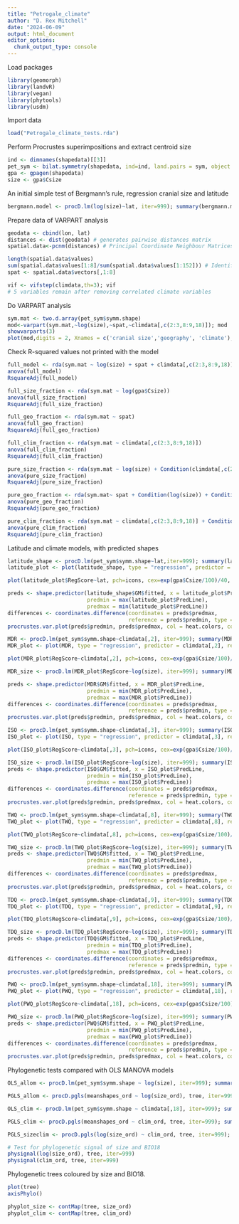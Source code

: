 ---
title: "Petrogale_climate"
author: "D. Rex Mitchell"
date: "2024-06-09"
output: html_document
editor_options: 
  chunk_output_type: console
---

Load packages
```{r}
library(geomorph)
library(landvR)
library(vegan)
library(phytools)
library(usdm)
```

Import data
```{r}
load("Petrogale_climate_tests.rda")
```

Perform Procrustes superimpositions and extract centroid size
```{r}
ind <- dimnames(shapedata)[[3]]
pet_sym <- bilat.symmetry(shapedata, ind=ind, land.pairs = sym, object.sym=T, curves=slide)
gpa <- gpagen(shapedata)
size <- gpa$Csize
```

An initial simple test of Bergmann's rule, regression cranial size and latitude
```{r}
bergmann.model <- procD.lm(log(size)~lat, iter=999); summary(bergmann.model)
```

Prepare data of VARPART analysis
```{r}
geodata <- cbind(lon, lat)
distances <- dist(geodata) # generates pairwise distances matrix
spatial.data<-pcnm(distances) # Principal Coordinate Neighbour Matrices conversion

length(spatial.data$values)
sum(spatial.data$values[1:8]/sum(spatial.data$values[1:152])) # Identify how many values equate to ~95% and isolate these
spat <- spatial.data$vectors[,1:8]

vif <- vifstep(climdata,th=3); vif 
# 5 variables remain after removing correlated climate variables
```

Do VARPART analysis
```{r}
sym.mat <- two.d.array(pet_sym$symm.shape)
mod<-varpart(sym.mat,~log(size),~spat,~climdata[,c(2:3,8:9,18)]); mod
showvarparts(3)
plot(mod,digits = 2, Xnames = c('cranial size','geography', 'climate'), bg = c('red','orange', 'blue'))
```

Check R-squared values not printed with the model
```{r}
full_model <- rda(sym.mat ~ log(size) + spat + climdata[,c(2:3,8:9,18)])
anova(full_model)
RsquareAdj(full_model)

full_size_fraction <- rda(sym.mat ~ log(gpa$Csize))
anova(full_size_fraction) 
RsquareAdj(full_size_fraction)

full_geo_fraction <- rda(sym.mat ~ spat)
anova(full_geo_fraction) 
RsquareAdj(full_geo_fraction)

full_clim_fraction <- rda(sym.mat ~ climdata[,c(2:3,8:9,18)])
anova(full_clim_fraction) 
RsquareAdj(full_clim_fraction)

pure_size_fraction <- rda(sym.mat ~ log(size) + Condition(climdata[,c(2:3,8:9,18)]) + Condition(spat))
anova(pure_size_fraction)
RsquareAdj(pure_size_fraction)

pure_geo_fraction <- rda(sym.mat~ spat + Condition(log(size)) + Condition(climdata[,c(2:3,8:9,18)]))
anova(pure_geo_fraction)
RsquareAdj(pure_geo_fraction)

pure_clim_fraction <- rda(sym.mat ~ climdata[,c(2:3,8:9,18)] + Condition(log(size)) + Condition(spat))
anova(pure_clim_fraction)
RsquareAdj(pure_clim_fraction)
```

Latitude and climate models, with predicted shapes
```{r}
latitude_shape <- procD.lm(pet_sym$symm.shape~lat,iter=999); summary(latitude_shape)
latitude_plot <- plot(latitude_shape, type = "regression", predictor = lat, reg.type = "RegScore", pch=icons, cex=gpa$Csize/200, bg = species) 

plot(latitude_plot$RegScore~lat, pch=icons, cex=exp(gpa$Csize/100)/40, bg = species, xlab = "Latitude", ylab = "Shape Score")

preds <- shape.predictor(latitude_shape$GM$fitted, x = latitude_plot$PredLine,
                         predmin = max(latitude_plot$PredLine), 
                         predmax = min(latitude_plot$PredLine))
differences <- coordinates.difference(coordinates = preds$predmax,
                                      reference = preds$predmin, type = "spherical")
procrustes.var.plot(preds$predmin, preds$predmax, col = heat.colors, col.val = differences[[1]][1:150], magnitude = 1, pt.size = 1)

MDR <- procD.lm(pet_sym$symm.shape~climdata[,2], iter=999); summary(MDR)
MDR_plot <- plot(MDR, type = "regression", predictor = climdata[,2], reg.type = "RegScore", pch=icons, cex=gpa$Csize/200, bg = species) 

plot(MDR_plot$RegScore~climdata[,2], pch=icons, cex=exp(gpa$Csize/100)/40, bg = species, xlab = "Mean Diurnal Range", ylab = "Shape Score")

MDR_size <- procD.lm(MDR_plot$RegScore~log(size), iter=999); summary(MDR_size)

preds <- shape.predictor(MDR$GM$fitted, x = MDR_plot$PredLine, 
                         predmin = min(MDR_plot$PredLine), 
                         predmax = max(MDR_plot$PredLine))
differences <- coordinates.difference(coordinates = preds$predmax,
                                      reference = preds$predmin, type = "spherical")
procrustes.var.plot(preds$predmin, preds$predmax, col = heat.colors, col.val = differences[[1]][1:150], magnitude = 1, pt.size = 1)

ISO <- procD.lm(pet_sym$symm.shape~climdata[,3], iter=999); summary(ISO)
ISO_plot <- plot(ISO, type = "regression", predictor = climdata[,3], reg.type = "RegScore", pch=icons, cex=gpa$Csize/200, bg = species) 

plot(ISO_plot$RegScore~climdata[,3], pch=icons, cex=exp(gpa$Csize/100)/40, bg = species, xlab = "Isothermality", ylab = "Shape Score")

ISO_size <- procD.lm(ISO_plot$RegScore~log(size), iter=999); summary(ISO_size)
preds <- shape.predictor(ISO$GM$fitted, x = ISO_plot$PredLine, 
                         predmin = min(ISO_plot$PredLine), 
                         predmax = max(ISO_plot$PredLine))
differences <- coordinates.difference(coordinates = preds$predmax,
                                      reference = preds$predmin, type = "spherical")
procrustes.var.plot(preds$predmin, preds$predmax, col = heat.colors, col.val = differences[[1]][1:150], magnitude = 1, pt.size = 1)

TWQ <- procD.lm(pet_sym$symm.shape~climdata[,8], iter=999); summary(TWQ)
TWQ_plot <- plot(TWQ, type = "regression", predictor = climdata[,8], reg.type = "RegScore", pch=icons, cex=gpa$Csize/200, bg = species) 

plot(TWQ_plot$RegScore~climdata[,8], pch=icons, cex=exp(gpa$Csize/100)/40, bg = species, xlab = "Temperature of Wettest Quarter", ylab = "Shape Score")

TWQ_size <- procD.lm(TWQ_plot$RegScore~log(size), iter=999); summary(TWQ_size)
preds <- shape.predictor(TWQ$GM$fitted, x = TWQ_plot$PredLine, 
                         predmin = min(TWQ_plot$PredLine), 
                         predmax = max(TWQ_plot$PredLine))
differences <- coordinates.difference(coordinates = preds$predmax,
                                      reference = preds$predmin, type = "spherical")
procrustes.var.plot(preds$predmin, preds$predmax, col = heat.colors, col.val = differences[[1]][1:150], magnitude = 1, pt.size = 1)

TDQ <- procD.lm(pet_sym$symm.shape~climdata[,9], iter=999); summary(TDQ)
TDQ_plot <- plot(TDQ, type = "regression", predictor = climdata[,9], reg.type = "RegScore", pch=icons, cex=gpa$Csize/200, bg = species)

plot(TDQ_plot$RegScore~climdata[,9], pch=icons, cex=exp(gpa$Csize/100)/40, bg = species, xlab = "Temperature of Driest Quarter", ylab = "Shape Score")

TDQ_size <- procD.lm(TDQ_plot$RegScore~log(size), iter=999); summary(TDQ_size)
preds <- shape.predictor(TDQ$GM$fitted, x = TDQ_plot$PredLine, 
                         predmin = min(TDQ_plot$PredLine), 
                         predmax = max(TDQ_plot$PredLine))
differences <- coordinates.difference(coordinates = preds$predmax,
                                      reference = preds$predmin, type = "spherical")
procrustes.var.plot(preds$predmin, preds$predmax, col = heat.colors, col.val = differences[[1]][1:150], magnitude = 1, pt.size = 1)

PWQ <- procD.lm(pet_sym$symm.shape~climdata[,18], iter=999); summary(PWQ)
PWQ_plot <- plot(PWQ, type = "regression", predictor = climdata[,18], reg.type = "RegScore", pch=icons, cex=gpa$Csize/200, bg = species)

plot(PWQ_plot$RegScore~climdata[,18], pch=icons, cex=exp(gpa$Csize/100)/40, bg = species, xlab = "Precipitation of Warmest Quarter", ylab = "Shape Score")

PWQ_size <- procD.lm(PWQ_plot$RegScore~log(size), iter=999); summary(PWQ_size)
preds <- shape.predictor(PWQ$GM$fitted, x = PWQ_plot$PredLine, 
                         predmin = min(PWQ_plot$PredLine), 
                         predmax = max(PWQ_plot$PredLine))
differences <- coordinates.difference(coordinates = preds$predmax,
                                      reference = preds$predmin, type = "spherical")
procrustes.var.plot(preds$predmin, preds$predmax, col = heat.colors, col.val = differences[[1]][1:150], magnitude = 1, pt.size = 1)
```

Phylogenetic tests compared with OLS MANOVA models
```{r}
OLS_allom <- procD.lm(pet_sym$symm.shape ~ log(size), iter=999); summary(OLS_allom)

PGLS_allom <- procD.pgls(meanshapes_ord ~ log(size_ord), tree, iter=999); summary(PGLS_allom)

OLS_clim <- procD.lm(pet_sym$symm.shape ~ climdata[,18], iter=999); summary(OLS_clim)

PGLS_clim <- procD.pgls(meanshapes_ord ~ clim_ord, tree, iter=999); summary(PGLS_clim)

PGLS_sizeclim <- procD.pgls(log(size_ord) ~ clim_ord, tree, iter=999); summary(PGLS_sizeclim)

# Test for phylogenetic signal of size and BIO18
physignal(log(size_ord), tree, iter=999)
physignal(clim_ord, tree, iter=999)
```

Phylogenetic trees coloured by size and BIO18.
```{r}
plot(tree)
axisPhylo()

phyplot_size <- contMap(tree, size_ord)
phyplot_clim <- contMap(tree, clim_ord)
```